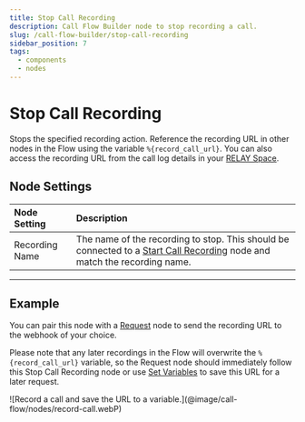 ```yaml
---
title: Stop Call Recording
description: Call Flow Builder node to stop recording a call.
slug: /call-flow-builder/stop-call-recording
sidebar_position: 7
tags:
  - components
  - nodes
---
```


# Stop Call Recording

Stops the specified recording action. 
Reference the recording URL in other nodes in the Flow using the variable `%{record_call_url}`.
You can also access the recording URL from the call log details in your [RELAY Space](https://my.signalwire.com/?page=relay).


## **Node Settings**

| Node Setting   | Description                                                                                                                                                   |
|:---------------|:--------------------------------------------------------------------------------------------------------------------------------------------------------------|
| Recording Name | The name of the recording to stop. This should be connected to a [Start Call Recording](../start_call_recording/index.mdx) node and match the recording name. |

---

## **Example**

You can pair this node with a [Request](../request/index.mdx) node to send the recording URL to the webhook of your choice. 

Please note that any later recordings in the Flow will overwrite the `%{record_call_url}` variable, 
so the Request node should immediately follow this Stop Call Recording node or use 
[Set Variables](../set_variables/index.mdx) to save this URL for a later request.

<Frame caption="Record a call and save the URL to a variable." ogImage>
![Record a call and save the URL to a variable.](@image/call-flow/nodes/record-call.webP)
</Frame>
